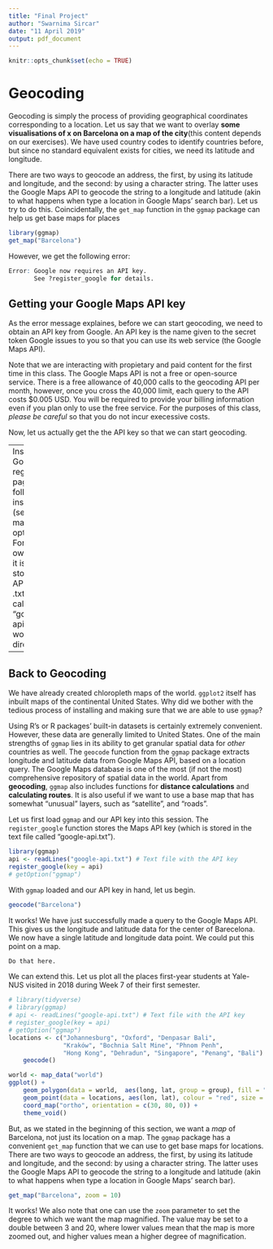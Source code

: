 ```yaml
---
title: "Final Project"
author: "Swarnima Sircar"
date: "11 April 2019"
output: pdf_document
---
```


```r
knitr::opts_chunk$set(echo = TRUE)
```
# Geocoding
Geocoding is simply the process of providing geographical coordinates corresponding to a location. Let us say that we want to overlay **some visualisations of x on Barcelona on a map of the city**(this content depends on our exercises). We have used country codes to identify countries before, but since no standard equivalent exists for cities, we need its latitude and longitude.

There are two ways to geocode an address, the first, by using its latitude and longitude, and the second: by using a character string. The latter uses the Google Maps API to geocode the string to a longitude and latitude (akin to what happens when type a location in Google Maps' search bar). Let us try to do this. Coincidentally, the `get_map` function in the `ggmap` package can help us get base maps for places 
```r
library(ggmap)
get_map("Barcelona")
```

However, we get the following error:
```r
Error: Google now requires an API key.
       See ?register_google for details.
```

## Getting your Google Maps API key
As the error message explaines, before we can start geocoding, we need to obtain an API key from Google. An API key is the name given to the secret token Google issues to you so that you can use its web service (the Google Maps API).

Note that we are interacting with propietary and paid content for the first time in this class. The Google Maps API is not a free or open-source service. There is a free allowance of 40,000 calls to the geocoding API per month, however, once you cross the 40,000 limit, each query to the API costs $0.005 USD. You will be required to provide your billing information even if you plan only to use the free service. For the purposes of this class, *please be careful* so that you do not incur execessive costs.

Now, let us actually get the the API key so that we can start geocoding.

---
Instructions:
Go to the registration page, and follow the instructions (select all mapping options).  
For your own safety, it is best to store your API key in a .txt file called "google-api" in your working directory.

---

## Back to Geocoding

We have already created chloropleth maps of the world. `ggplot2` itself has inbuilt maps of the continental United States. Why did we bother with the tedious process of installing and making sure that we are able to use `ggmap`?

Using R's or R packages' built-in datasets is certainly extremely convenient. However, these data are generally limited to United States. One of the main strengths of `ggmap` lies in its ability to get granular spatial data for _other_ countries as well. The `geocode` function from the `ggmap` package extracts longitude and latitude data from Google Maps API, based on a location query. The Google Maps database is one of the most (if not the most) comprehensive repository of spatial data in the world. Apart from **geocoding**, `ggmap` also includes functions for **distance calculations** and **calculating routes**. It is also useful if we want to use a base map that has somewhat "unusual" layers, such as "satellite", and "roads".

Let us first load `ggmap` and our API key into this session.  The `register_google` function stores the Maps API key (which is stored in the text file called "google-api.txt").
```r
library(ggmap)
api <- readLines("google-api.txt") # Text file with the API key
register_google(key = api)
# getOption("ggmap")
```

With `ggmap` loaded and our API key in hand, let us begin. 
```r
geocode("Barcelona")
```
It works! We have just successfully made a query to the Google Maps API. This gives us the longitude and latitude data for the center of Barecelona. We now have a single latitude and longitude data point. We could put this point on a map.

```r
Do that here.
```

We can extend this. Let us plot all the places first-year students at Yale-NUS visited in 2018 during Week 7 of their first semester.  
```r
# library(tidyverse)
# library(ggmap)
# api <- readLines("google-api.txt") # Text file with the API key
# register_google(key = api)
# getOption("ggmap")
locations <- c("Johannesburg", "Oxford", "Denpasar Bali",
               "Kraków", "Bochnia Salt Mine", "Phnom Penh", 
               "Hong Kong", "Dehradun", "Singapore", "Penang", "Bali") %>%
    geocode()

world <- map_data("world")
ggplot() +
    geom_polygon(data = world,  aes(long, lat, group = group), fill = "grey") +
    geom_point(data = locations, aes(lon, lat), colour = "red", size = 5) +
    coord_map("ortho", orientation = c(30, 80, 0)) +
    theme_void()
```

But, as we stated in the beginning of this section, we want a *map* of Barcelona, not just its location on a map. The `ggmap` package has a convenient `get_map` function that we can use to get base maps for locations. There are two ways to geocode an address, the first, by using its latitude and longitude, and the second: by using a character string. The latter uses the Google Maps API to geocode the string to a longitude and latitude (akin to what happens when type a location in Google Maps' search bar).
```r
get_map("Barcelona", zoom = 10)
```
It works! We also note that one can use the `zoom` parameter to set the degree to which we want the map magnified. The value may be set to a double between 3 and 20, where lower values mean that the map is more zoomed out, and higher values mean a higher degree of magnification.
